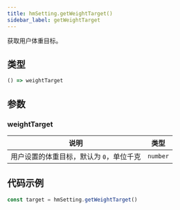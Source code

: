 ```yaml
---
title: hmSetting.getWeightTarget()
sidebar_label: getWeightTarget
---
```


获取用户体重目标。

## 类型

```ts
() => weightTarget
```

## 参数

### weightTarget

| 说明                                     | 类型     |
| ---------------------------------------- | -------- |
| 用户设置的体重目标，默认为 `0`，单位千克 | `number` |

## 代码示例

```js
const target = hmSetting.getWeightTarget()
```
